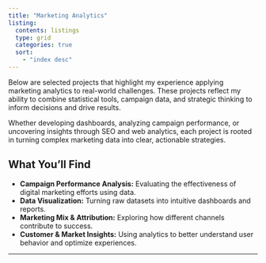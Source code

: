 ```yaml
---
title: "Marketing Analytics"
listing: 
  contents: listings
  type: grid
  categories: true
  sort: 
    - "index desc"
---
```


Below are selected projects that highlight my experience applying marketing analytics to real-world challenges. These projects reflect my ability to combine statistical tools, campaign data, and strategic thinking to inform decisions and drive results.

Whether developing dashboards, analyzing campaign performance, or uncovering insights through SEO and web analytics, each project is rooted in turning complex marketing data into clear, actionable strategies.

## What You’ll Find

- **Campaign Performance Analysis:** Evaluating the effectiveness of digital marketing efforts using data.
- **Data Visualization:** Turning raw datasets into intuitive dashboards and reports.
- **Marketing Mix & Attribution:** Exploring how different channels contribute to success.
- **Customer & Market Insights:** Using analytics to better understand user behavior and optimize experiences.

---